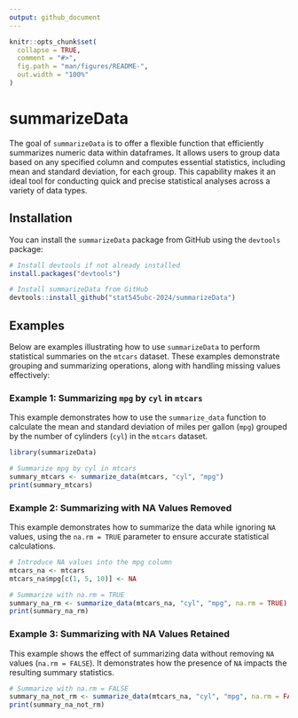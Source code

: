 ```yaml
---
output: github_document
---
```


<!-- README.md is generated from README.Rmd. Please edit that file -->

```r
knitr::opts_chunk$set(
  collapse = TRUE,
  comment = "#>",
  fig.path = "man/figures/README-",
  out.width = "100%"
)
```

# summarizeData

<!-- badges: start -->
<!-- badges: end -->

The goal of `summarizeData` is to offer a flexible function that efficiently summarizes numeric data within dataframes. It allows users to group data based on any specified column and computes essential statistics, including mean and standard deviation, for each group. This capability makes it an ideal tool for conducting quick and precise statistical analyses across a variety of data types.

## Installation

You can install the `summarizeData` package from GitHub using the `devtools` package:

``` r
# Install devtools if not already installed
install.packages("devtools")

# Install summarizeData from GitHub
devtools::install_github("stat545ubc-2024/summarizeData")
```

## Examples

Below are examples illustrating how to use `summarizeData` to perform statistical summaries on the `mtcars` dataset. These examples demonstrate grouping and summarizing operations, along with handling missing values effectively:

### Example 1: Summarizing `mpg` by `cyl` in `mtcars`

This example demonstrates how to use the `summarize_data` function to calculate the mean and standard deviation of miles per gallon (`mpg`) grouped by the number of cylinders (`cyl`) in the `mtcars` dataset.

```r
library(summarizeData)

# Summarize mpg by cyl in mtcars
summary_mtcars <- summarize_data(mtcars, "cyl", "mpg")
print(summary_mtcars)
```

### Example 2: Summarizing with NA Values Removed

This example demonstrates how to summarize the data while ignoring `NA` values, using the `na.rm = TRUE` parameter to ensure accurate statistical calculations.

```r
# Introduce NA values into the mpg column
mtcars_na <- mtcars
mtcars_na$mpg[c(1, 5, 10)] <- NA

# Summarize with na.rm = TRUE
summary_na_rm <- summarize_data(mtcars_na, "cyl", "mpg", na.rm = TRUE)
print(summary_na_rm)
```

### Example 3: Summarizing with NA Values Retained

This example shows the effect of summarizing data without removing `NA` values (`na.rm = FALSE`). It demonstrates how the presence of `NA` impacts the resulting summary statistics.

```r
# Summarize with na.rm = FALSE
summary_na_not_rm <- summarize_data(mtcars_na, "cyl", "mpg", na.rm = FALSE)
print(summary_na_not_rm)
```
